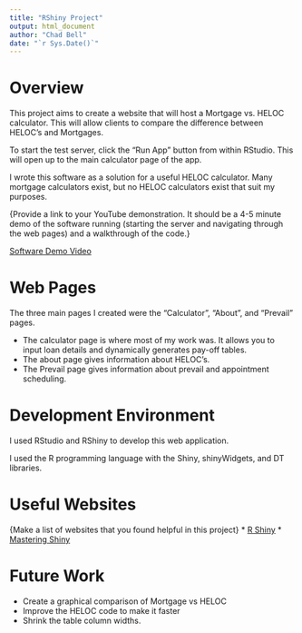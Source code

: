```yaml
---
title: "RShiny Project"
output: html_document
author: "Chad Bell"
date: "`r Sys.Date()`"
---
```


# Overview

This project aims to create a website that will host a Mortgage vs. HELOC calculator. This will allow clients to compare the difference between HELOC's and Mortgages. 

To start the test server, click the "Run App" button from within RStudio. This will open up to the main calculator page of the app. 

I wrote this software as a solution for a useful HELOC calculator. Many mortgage calculators exist, but no HELOC calculators exist that suit my purposes. 

{Provide a link to your YouTube demonstration.  It should be a 4-5 minute demo of the software running (starting the server and navigating through the web pages) and a walkthrough of the code.}

[Software Demo Video](http://youtube.link.goes.here)

# Web Pages

The three main pages I created were the "Calculator", "About", and "Prevail" pages. 

- The calculator page is where most of my work was. It allows you to input loan details and dynamically generates pay-off tables. 
- The about page gives information about HELOC's. 
- The Prevail page gives information about prevail and appointment scheduling. 

# Development Environment

I used RStudio and RShiny to develop this web application. 

I used the R programming language with the Shiny, shinyWidgets, and DT libraries. 

# Useful Websites

{Make a list of websites that you found helpful in this project}
* [R Shiny](https://shiny.rstudio.com)
* [Mastering Shiny](https://mastering-shiny.org/basic-app.html)

# Future Work

* Create a graphical comparison of Mortgage vs HELOC
* Improve the HELOC code to make it faster
* Shrink the table column widths. 